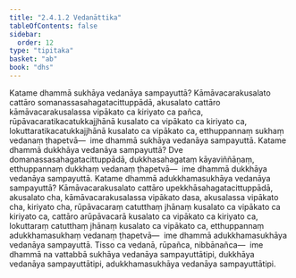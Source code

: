 ```yaml
---
title: "2.4.1.2 Vedanāttika"
tableOfContents: false
sidebar:
  order: 12
type: "tipitaka"
basket: "ab"
book: "dhs"
---
```



<DynamicBreadcrumb />

<Division number="1387" book="dhs">

<Paragraph number="2093" book="dhs">
Katame dhammā sukhāya vedanāya sampayuttā? Kāmāvacarakusalato cattāro somanassasahagatacittuppādā, akusalato cattāro kāmāvacarakusalassa vipākato ca kiriyato ca pañca, rūpāvacaratikacatukkajjhānā kusalato ca vipākato ca kiriyato ca, lokuttaratikacatukkajjhānā kusalato ca vipākato ca, etthuppannaṃ sukhaṃ vedanaṃ ṭhapetvā—  ime dhammā sukhāya vedanāya sampayuttā.
</Paragraph>

</Division>
<Division number="1388" book="dhs">

<Paragraph number="2094" book="dhs">
Katame dhammā dukkhāya vedanāya sampayuttā? Dve domanassasahagatacittuppādā, dukkhasahagataṃ kāyaviññāṇaṃ, etthuppannaṃ dukkhaṃ vedanaṃ ṭhapetvā—  ime dhammā dukkhāya vedanāya sampayuttā.
</Paragraph>

</Division>
<Division number="1389" book="dhs">

<Paragraph number="2095" book="dhs">
Katame dhammā adukkhamasukhāya vedanāya sampayuttā? Kāmāvacarakusalato cattāro upekkhāsahagatacittuppādā, akusalato cha, kāmāvacarakusalassa vipākato dasa, akusalassa vipākato cha, kiriyato cha, rūpāvacaraṃ catutthaṃ jhānaṃ kusalato ca vipākato ca kiriyato ca, cattāro arūpāvacarā kusalato ca vipākato ca kiriyato ca, lokuttaraṃ catutthaṃ jhānaṃ kusalato ca vipākato ca, etthuppannaṃ adukkhamasukhaṃ vedanaṃ ṭhapetvā—  ime dhammā adukkhamasukhāya vedanāya sampayuttā. Tisso ca vedanā, rūpañca, nibbānañca—  ime dhammā na vattabbā sukhāya vedanāya sampayuttātipi, dukkhāya vedanāya sampayuttātipi, adukkhamasukhāya vedanāya sampayuttātipi.
</Paragraph>
</Division>